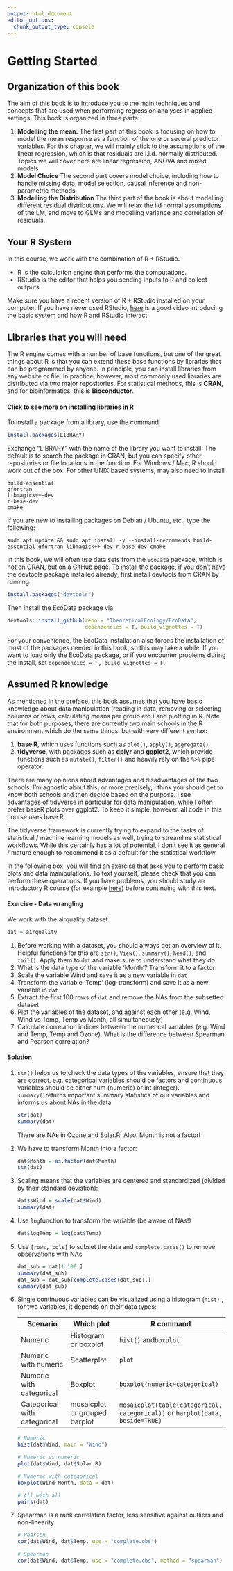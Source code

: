 ```yaml
---
output: html_document
editor_options: 
  chunk_output_type: console
---
```


# Getting Started

## Organization of this book

The aim of this book is to introduce you to the main techniques and concepts that are used when performing regression analyses in applied settings. This book is organized in three parts:

1.  **Modelling the mean:** The first part of this book is focusing on how to model the mean response as a function of the one or several predictor variables. For this chapter, we will mainly stick to the assumptions of the linear regression, which is that residuals are i.i.d. normally distributed. Topics we will cover here are linear regression, ANOVA and mixed models
2.  **Model Choice** The second part covers model choice, including how to handle missing data, model selection, causal inference and non-parametric methods
3.  **Modelling the Distribution** The third part of the book is about modelling different residual distributions. We will relax the iid normal assumptions of the LM, and move to GLMs and modelling variance and correlation of residuals.


## Your R System

In this course, we work with the combination of R + RStudio.

-   R is the calculation engine that performs the computations.
-   RStudio is the editor that helps you sending inputs to R and collect outputs.

Make sure you have a recent version of R + RStudio installed on your computer. If you have never used RStudio, <a href="https://videocampus.sachsen.de/video/First-steps-with-R-and-RStudio/528e5d164219f2d07e32a51736c3f7d1" target="_blank" rel="noopener">here</a> is a good video introducing the basic system and how R and RStudio interact.

## Libraries that you will need

The R engine comes with a number of base functions, but one of the great things about R is that you can extend these base functions by libraries that can be programmed by anyone. In principle, you can install libraries from any website or file. In practice, however, most commonly used libraries are distributed via two major repositories. For statistical methods, this is **CRAN**, and for bioinformatics, this is **Bioconductor**.

::: {.callout-tip collapse="true"}
#### Click to see more on installing libraries in R

To install a package from a library, use the command

```r
install.packages(LIBRARY)
```

Exchange "LIBRARY" with the name of the library you want to install. The default is to search the package in CRAN, but you can specify other repositories or file locations in the function. For Windows / Mac, R should work out of the box. For other UNIX based systems, may also need to install

    build-essential
    gfortran
    libmagick++-dev
    r-base-dev
    cmake

If you are new to installing packages on Debian / Ubuntu, etc., type the following:

    sudo apt update && sudo apt install -y --install-recommends build-essential gfortran libmagick++-dev r-base-dev cmake
:::

In this book, we will often use data sets from the `EcoData`{.R} package, which is not on CRAN, but on a GitHub page. To install the package, if you don't have the devtools package installed already, first install devtools from CRAN by running

```r
install.packages("devtools")
```

Then install the EcoData package via

```r
devtools::install_github(repo = "TheoreticalEcology/EcoData",
                         dependencies = T, build_vignettes = T)
```

For your convenience, the EcoData installation also forces the installation of most of the packages needed in this book, so this may take a while. If you want to load only the EcoData package, or if you encounter problems during the install, set `dependencies = F, build_vignettes = F`.

## Assumed R knowledge

As mentioned in the preface, this book assumes that you have basic knowledge about data manipulation (reading in data, removing or selecting columns or rows, calculating means per group etc.) and plotting in R. Note that for both purposes, there are currently two main schools in the R environment which do the same things, but with very different syntax:

1.  **base R**, which uses functions such as `plot()`, `apply()`, `aggregate()`
2.  **tidyverse**, with packages such as **dplyr** and **ggplot2**, which provide functions such as `mutate()`, `filter()` and heavily rely on the `%>%` pipe operator.

There are many opinions about advantages and disadvantages of the two schools. I'm agnostic about this, or more precisely, I think you should get to know both schools and then decide based on the purpose. I see advantages of tidyverse in particular for data manipulation, while I often prefer baseR plots over ggplot2. To keep it simple, however, all code in this course uses base R. 

::: callout-note
The tidyverse framework is currently trying to expand to the tasks of statistical / machine learning models as well, trying to streamline statistical workflows. While this certainly has a lot of potential, I don't see it as general / mature enough to recommend it as a default for the statistical workflow.
:::

In the following box, you will find an exercise that asks you to perform basic plots and data manipulations. To text yourself, please check that you can perform these operations. If you have problems, you should study an introductory R course (for example [here](https://theoreticalecology.github.io/DataScienceInR/)) before continuing with this text. 

::: {.callout-caution icon="false"}
#### Exercise - Data wrangling

We work with the airquality dataset:

```r
dat = airquality
```

1.  Before working with a dataset, you should always get an overview of it. Helpful functions for this are `str()`, `View()`, `summary()`, `head()`, and `tail()`. Apply them to `dat` and make sure to understand what they do.
2.  What is the data type of the variable 'Month'? Transform it to a factor
3.  Scale the variable Wind and save it as a new variable in `dat`
4.  Transform the variable 'Temp' (log-transform) and save it as a new variable in `dat`
5.  Extract the first 100 rows of `dat` and remove the NAs from the subsetted dataset
6.  Plot the variables of the dataset, and against each other (e.g. Wind, Wind vs Temp, Temp vs Month, all simultaneously)
7.  Calculate correlation indices between the numerical variables (e.g. Wind and Temp, Temp and Ozone). What is the difference between Spearman and Pearson correlation?
:::

::: {.callout-tip collapse="true" appearance="minimal" icon="false"}
#### Solution

1.  `str()` helps us to check the data types of the variables, ensure that they are correct, e.g. categorical variables should be factors and continuous variables should be either num (numeric) or int (integer). `summary()`returns important summary statistics of our variables and informs us about NAs in the data

    ```r
    str(dat)
    summary(dat)
    ```

    There are NAs in Ozone and Solar.R! Also, Month is not a factor!

2.  We have to transform Month into a factor:

    ```r
    dat$Month = as.factor(dat$Month)
    str(dat)
    ```

3.  Scaling means that the variables are centered and standardized (divided by their standard deviation):

    ```r
    dat$sWind = scale(dat$Wind)
    summary(dat)
    ```

4.  Use `log`function to transform the variable (be aware of NAs!)

    ```r
    dat$logTemp = log(dat$Temp)
    ```

5.  Use `[rows, cols]` to subset the data and `complete.cases()` to remove observations with NAs

    ```r
    dat_sub = dat[1:100,]
    summary(dat_sub)
    dat_sub = dat_sub[complete.cases(dat_sub),]
    summary(dat_sub)
    ```

6.  Single continuous variables can be visualized using a histogram (`hist)` , for two variables, it depends on their data types:

    | Scenario                     | Which plot                    | R command                                                                            |
    |------------------|------------------|------------------------------------|
    | Numeric                      | Histogram or boxplot          | `hist()` and`boxplot`                                                                |
    | Numeric with numeric         | Scatterplot                   | `plot`                                                                               |
    | Numeric with categorical     | Boxplot                       | `boxplot(numeric~categorical)`                                                       |
    | Categorical with categorical | mosaicplot or grouped barplot | `mosaicplot(table(categorical, categorical))` or `barplot(data,        beside=TRUE)` |

    ```r
    # Numeric
    hist(dat$Wind, main = "Wind")

    # Numeric vs numeric
    plot(dat$Wind, dat$Solar.R)

    # Numeric with categorical
    boxplot(Wind~Month, data = dat)

    # All with all
    pairs(dat)
    ```

7.  Spearman is a rank correlation factor, less sensitive against outliers and non-linearity:

    ```r
    # Pearson
    cor(dat$Wind, dat$Temp, use = "complete.obs")

    # Spearman
    cor(dat$Wind, dat$Temp, use = "complete.obs", method = "spearman")
    ```
:::
